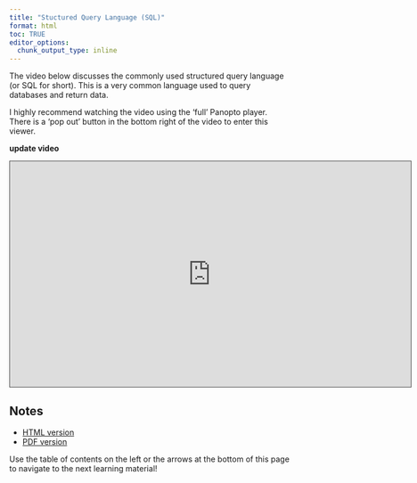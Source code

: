 ```yaml
---
title: "Stuctured Query Language (SQL)"
format: html
toc: TRUE
editor_options: 
  chunk_output_type: inline
---
```


The video below discusses the commonly used structured query language (or SQL for short). This is a very common language used to query databases and return data.  

I highly recommend watching the video using the 'full' Panopto player. There is a 'pop out' button in the bottom right of the video to enter this viewer.

**update video**
```{=html}
<iframe src="https://ncsu.hosted.panopto.com/Panopto/Pages/Embed.aspx?id=ae82211f-546d-4e2d-9c91-b0fe018434ea&autoplay=false&offerviewer=true&showtitle=true&showbrand=true&captions=false&interactivity=all" height="405" width="720" style="border: 1px solid #464646;" allowfullscreen allow="autoplay" aria-label="Panopto Embedded Video Player" aria-description="13-EDA" ></iframe>
```

## Notes

- <a href = "04-SQL.html" target = "_blank">HTML version</a>
- <a href = "PDFs/04-SQL.pdf" target = "_blank">PDF version</a>

Use the table of contents on the left or the arrows at the bottom of this page to navigate to the next learning material!